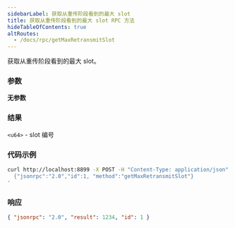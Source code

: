 ```yaml
---
sidebarLabel: 获取从重传阶段看到的最大 slot
title: 获取从重传阶段看到的最大 slot RPC 方法
hideTableOfContents: true
altRoutes:
  - /docs/rpc/getMaxRetransmitSlot
---
```


获取从重传阶段看到的最大 slot。

<DocSideBySide>

<DocLeftSide>

### 参数

**无参数**

### 结果

`<u64>` - slot 编号

</DocLeftSide>

<DocRightSide>

### 代码示例

```bash
curl http://localhost:8899 -X POST -H "Content-Type: application/json" -d '
  {"jsonrpc":"2.0","id":1, "method":"getMaxRetransmitSlot"}
'
```

### 响应

```json
{ "jsonrpc": "2.0", "result": 1234, "id": 1 }
```

</DocRightSide>
</DocSideBySide>
